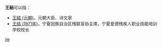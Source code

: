 '''王結'''可以指：
* [[王結_(元朝)|王結 (元朝)]]，元朝大臣、诗文家
* [[王结_(1971年)|王结 (1971年)]]，宁夏回族自治区残联盲协主席，宁夏爱德残疾人职业技能培训学校校长

{{disambig}}

[[Category:二字王姓人名消歧义|jie]]